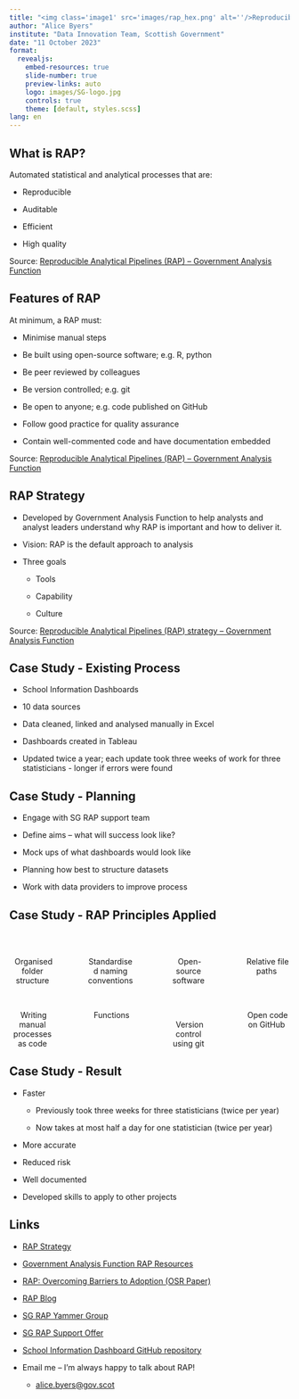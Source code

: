 ```yaml
---
title: "<img class='image1' src='images/rap_hex.png' alt=''/>Reproducible Analytical Pipelines"
author: "Alice Byers"
institute: "Data Innovation Team, Scottish Government"
date: "11 October 2023"
format:
  revealjs: 
    embed-resources: true
    slide-number: true
    preview-links: auto
    logo: images/SG-logo.jpg
    controls: true
    theme: [default, styles.scss]
lang: en
---
```


## What is RAP?

Automated statistical and analytical processes that are:

-   Reproducible

-   Auditable

-   Efficient

-   High quality

::: footer
Source: [Reproducible Analytical Pipelines (RAP) – Government Analysis Function](https://analysisfunction.civilservice.gov.uk/support/reproducible-analytical-pipelines/)
:::

## Features of RAP {.smaller}

At minimum, a RAP must:

-   Minimise manual steps

-   Be built using open-source software; e.g. R, python

-   Be peer reviewed by colleagues

-   Be version controlled; e.g. git

-   Be open to anyone; e.g. code published on GitHub

-   Follow good practice for quality assurance

-   Contain well-commented code and have documentation embedded

::: footer
Source: [Reproducible Analytical Pipelines (RAP) – Government Analysis Function](https://analysisfunction.civilservice.gov.uk/support/reproducible-analytical-pipelines/)
:::

## RAP Strategy {.smaller}

-   Developed by Government Analysis Function to help analysts and analyst leaders understand why RAP is important and how to deliver it.

-   Vision: RAP is the default approach to analysis

-   Three goals

    -   Tools

    -   Capability

    -   Culture

::: footer
Source: [Reproducible Analytical Pipelines (RAP) strategy – Government Analysis Function](https://analysisfunction.civilservice.gov.uk/policy-store/reproducible-analytical-pipelines-strategy/)
:::


## Case Study - Existing Process

-   School Information Dashboards

-   10 data sources

-   Data cleaned, linked and analysed manually in Excel

-   Dashboards created in Tableau

-   Updated twice a year; each update took three weeks of work for three statisticians - longer if errors were found


## Case Study - Planning

-   Engage with SG RAP support team

-   Define aims -- what will success look like?

-   Mock ups of what dashboards would look like

-   Planning how best to structure datasets

-   Work with data providers to improve process


## Case Study - RAP Principles Applied {.smaller}

<br>

:::: {.columns}

::: {.column width="22%"}
<center>
<img class='icon' alt='' src='images/folder-open-solid.svg'/>
Organised folder structure

<br>

<img class='icon' alt='' src='images/pencil-solid.svg'/>
Writing manual processes as code
</center>
:::

::: {.column width="4%"}
<!-- empty column to create gap -->
:::

::: {.column width="22%"}
<center>
<img class='icon' alt='' src='images/file-signature-solid.svg'/>
Standardised naming conventions

<br>

<img class='icon' alt='' src='images/gears-solid.svg'/>
Functions
</center>
:::

::: {.column width="4%"}
<!-- empty column to create gap -->
:::

::: {.column width="22%"}
<center>
<img class='icon' alt='' src='images/Rlogo.svg'/>
Open-source software

<br><br>

<img class='icon' alt='' src='images/git.svg'/>
Version control using git
</center>
:::

::: {.column width="4%"}
<!-- empty column to create gap -->
:::

::: {.column width="22%"}
<center>
<img class='icon' alt='' src='images/folder-tree-solid.svg'/>
Relative file paths

<br><br>

<img class='icon' alt='' src='images/github.svg'/>
Open code on GitHub
</center>
:::

::::


## Case Study - Result

-   Faster

    -   Previously took three weeks for three statisticians (twice per year)

    -   Now takes at most half a day for one statistician (twice per year)

-   More accurate

-   Reduced risk

-   Well documented

-   Developed skills to apply to other projects


## Links {.smaller}

-   [RAP Strategy](https://analysisfunction.civilservice.gov.uk/policy-store/reproducible-analytical-pipelines-strategy/)

-   [Government Analysis Function RAP Resources](https://analysisfunction.civilservice.gov.uk/support/reproducible-analytical-pipelines/)

-   [RAP: Overcoming Barriers to Adoption (OSR Paper)](https://osr.statisticsauthority.gov.uk/publication/reproducible-analytical-pipelines-overcoming-barriers-to-adoption/)

-   [RAP Blog](https://dataingovernment.blog.gov.uk/2017/03/27/reproducible-analytical-pipeline/)

-   [SG RAP Yammer Group](https://web.yammer.com/main/groups/eyJfdHlwZSI6Ikdyb3VwIiwiaWQiOiIxOTI2NDMyMzU4NSJ9/all)

-   [SG RAP Support Offer](https://erdm.scotland.gov.uk:8443/documents/A40151583/details)

-   [School Information Dashboard GitHub repository](https://github.com/DataScienceScotland/school-information-dashboard)

-   Email me -- I'm always happy to talk about RAP!

    -   [alice.byers\@gov.scot](mailto:alice.byers@gov.scot)
